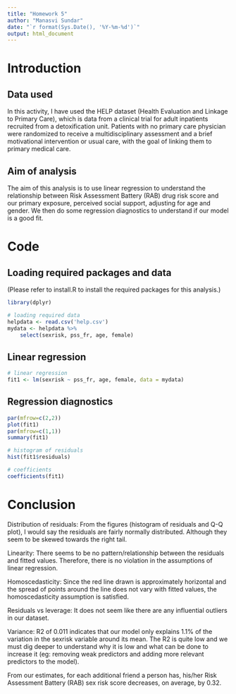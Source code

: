 ---
title: "Homework 5"
author: "Manasvi Sundar"
date: "`r format(Sys.Date(), '%Y-%m-%d')`"
output: html_document
---

# Introduction 
## Data used
In this activity, I have used the HELP dataset (Health Evaluation and Linkage to Primary Care), which is data from a clinical trial for adult inpatients recruited from a detoxification unit. Patients with no primary care physician were randomized to receive a multidisciplinary assessment and a brief motivational intervention or usual care, with the goal of linking them to primary medical care.

## Aim of analysis
The aim of this analysis is to use linear regression to understand the relationship between Risk Assessment Battery (RAB) drug risk score and our primary exposure, perceived social support, adjusting for age and gender. We then do some regression diagnostics to understand if our model is a good fit.

# Code
## Loading required packages and data
(Please refer to install.R to install the required packages for this analysis.)

```{r, load-library, results = FALSE }
library(dplyr)
```

```{r, load-data, results = FALSE }
# loading required data
helpdata <- read.csv('help.csv')
mydata <- helpdata %>%
	select(sexrisk, pss_fr, age, female)
```

## Linear regression
```{r, lin-reg, results = TRUE }
# linear regression
fit1 <- lm(sexrisk ~ pss_fr, age, female, data = mydata)
```

## Regression diagnostics
```{r, diagnostics, results = TRUE }
par(mfrow=c(2,2))
plot(fit1)
par(mfrow=c(1,1))
summary(fit1)

# histogram of residuals
hist(fit1$residuals)

# coefficients
coefficients(fit1)

```

# Conclusion

Distribution of residuals: From the figures (histogram of residuals and Q-Q plot), I would say the residuals are fairly normally distributed. Although they seem to be skewed towards the right tail. 

Linearity: There seems to be no pattern/relationship between the residuals and fitted values. Therefore, there is no violation in the assumptions of linear regression.  

Homoscedasticity: Since the red line drawn is approximately horizontal and the spread of points around the line does not vary with fitted values, the homoscedasticity assumption is satisfied. 

Residuals vs leverage: It does not seem like there are any influential outliers in our dataset. 

Variance: R2 of 0.011 indicates that our model only explains 1.1% of the variation in the sexrisk variable around its mean. The R2 is quite low and we must dig deeper to understand why it is low and what can be done to increase it (eg: removing weak predictors and adding more relevant predictors to the model).

From our estimates, for each additional friend a person has, his/her Risk Assessment Battery (RAB) sex risk score decreases, on average, by 0.32. 
